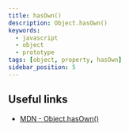 ```yaml
---
title: hasOwn()
description: Object.hasOwn()
keywords:
  - javascript
  - object
  - prototype
tags: [object, property, hasOwn]
sidebar_position: 5
---
```


## Useful links

- [MDN - Object.hasOwn()](https://developer.mozilla.org/en-US/docs/Web/JavaScript/Reference/Global_Objects/Object/hasOwn)
